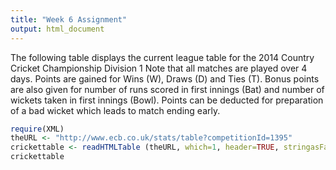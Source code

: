 ```yaml
---
title: "Week 6 Assignment"
output: html_document
---
```


The following table displays the current league table for the 2014 Country Cricket Championship Division 1
Note that all matches are played over 4 days.
Points are gained for Wins (W), Draws (D) and Ties (T).
Bonus points are also given for number of runs scored in first innings (Bat) and number of wickets taken in first innings (Bowl).
Points can be deducted for preparation of a bad wicket which leads to match ending early.

```r
require(XML)
theURL <- "http://www.ecb.co.uk/stats/table?competitionId=1395"
crickettable <- readHTMLTable (theURL, which=1, header=TRUE, stringasFactors=FALSE)
crickettable
```